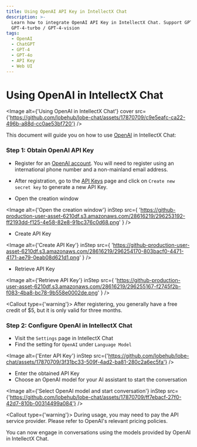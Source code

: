```yaml
---
title: Using OpenAI API Key in IntellectX Chat
description: >-
  Learn how to integrate OpenAI API Key in IntellectX Chat. Support GPT-4o /
  GPT-4-turbo / GPT-4-vision
tags:
  - OpenAI
  - ChatGPT
  - GPT-4
  - GPT-4o
  - API Key
  - Web UI
---
```


# Using OpenAI in IntellectX Chat

<Image
  alt={'Using OpenAI in IntellectX Chat'}
  cover
  src={'https://github.com/lobehub/lobe-chat/assets/17870709/c9e5eafc-ca22-496b-a88d-cc0ae53bf720'}
/>

This document will guide you on how to use [OpenAI](https://openai.com/) in IntellectX Chat:

<Steps>

### Step 1: Obtain OpenAI API Key

- Register for an [OpenAI account](https://platform.openai.com/signup). You will need to register using an international phone number and a non-mainland email address.

- After registration, go to the [API Keys](https://platform.openai.com/api-keys) page and click on `Create new secret key` to generate a new API Key.

- Open the creation window

<Image
  alt={'Open the creation window'}
  inStep
  src={
    'https://github-production-user-asset-6210df.s3.amazonaws.com/28616219/296253192-ff2193dd-f125-4e58-82e8-91bc376c0d68.png'
  }
/>

- Create API Key

<Image
  alt={'Create API Key'}
  inStep
  src={
    'https://github-production-user-asset-6210df.s3.amazonaws.com/28616219/296254170-803bacf0-4471-4171-ae79-0eab08d621d1.png'
  }
/>

- Retrieve API Key

<Image
  alt={'Retrieve API Key'}
  inStep
  src={
    'https://github-production-user-asset-6210df.s3.amazonaws.com/28616219/296255167-f2745f2b-f083-4ba8-bc78-9b558e0002de.png'
  }
/>

<Callout type={'warning'}>
  After registering, you generally have a free credit of $5, but it is only valid for three months.
</Callout>

### Step 2: Configure OpenAI in IntellectX Chat

- Visit the `Settings` page in IntellectX Chat
- Find the setting for `OpenAI` under `Language Model`

<Image
  alt={'Enter API Key'}
  inStep
  src={'https://github.com/lobehub/lobe-chat/assets/17870709/3f31bc33-509f-4ad2-ba81-280c2a6ec5fa'}
/>

- Enter the obtained API Key
- Choose an OpenAI model for your AI assistant to start the conversation

<Image
  alt={'Select OpenAI model and start conversation'}
  inStep
  src={'https://github.com/lobehub/lobe-chat/assets/17870709/ff7ebacf-27f0-42d7-810b-00314499a084'}
/>

<Callout type={'warning'}>
  During usage, you may need to pay the API service provider. Please refer to OpenAI's relevant
  pricing policies.
</Callout>

</Steps>

You can now engage in conversations using the models provided by OpenAI in IntellectX Chat.
